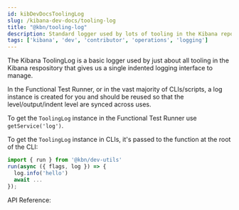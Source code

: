 ```yaml
---
id: kibDevDocsToolingLog
slug: /kibana-dev-docs/tooling-log
title: "@kbn/tooling-log"
description: Standard logger used by lots of tooling in the Kibana repository.
tags: ['kibana', 'dev', 'contributor', 'operations', 'logging']
---
```


The Kibana ToolingLog is a basic logger used by just about all tooling in the Kibana respository that gives us a single indented logging interface to manage.

In the Functional Test Runner, or in the vast majority of CLIs/scripts, a log instance is created for you and should be reused so that the level/output/indent level are synced across uses.

To get the `ToolingLog` instance in the Functional Test Runner use `getService('log')`.

To get the `ToolingLog` instance in CLIs, it's passed to the function at the root of the CLI:
```ts
import { run } from '@kbn/dev-utils'
run(async ({ flags, log }) => {
  log.info('hello')
  await ...
});
```

API Reference: <DocLink id="kibKbnToolingLogPluginApi" />